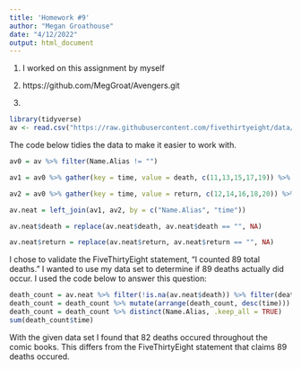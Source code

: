 ```yaml
---
title: 'Homework #9'
author: "Megan Groathouse"
date: "4/12/2022"
output: html_document
---
```


1. I worked on this assignment by myself
2. https://github.com/MegGroat/Avengers.git


3.

```r
library(tidyverse)
av <- read.csv("https://raw.githubusercontent.com/fivethirtyeight/data/master/avengers/avengers.csv", stringsAsFactors = FALSE)
```

The code below tidies the data to make it easier to work with.

```r
av0 = av %>% filter(Name.Alias != "")

av1 = av0 %>% gather(key = time, value = death, c(11,13,15,17,19)) %>% select(Name.Alias, time, death) %>% mutate(time = parse_number(time))

av2 = av0 %>% gather(key = time, value = return, c(12,14,16,18,20)) %>% select(Name.Alias, time, return) %>% mutate(time = parse_number(time))

av.neat = left_join(av1, av2, by = c("Name.Alias", "time"))

av.neat$death = replace(av.neat$death, av.neat$death == "", NA)

av.neat$return = replace(av.neat$return, av.neat$return == "", NA)
```

I chose to validate the FiveThirtyEight statement, "I counted 89 total deaths." I wanted to use my data set to determine if 89 deaths actually did occur. I used the code below to answer this question:

```r
death_count = av.neat %>% filter(!is.na(av.neat$death)) %>% filter(death == "YES") 
death_count = death_count %>% mutate(arrange(death_count, desc(time)))
death_count = death_count %>% distinct(Name.Alias, .keep_all = TRUE)
sum(death_count$time)
```


With the given data set I found that 82 deaths occured throughout the comic books. This differs from the FiveThirtyEight statement that claims 89 deaths occured.